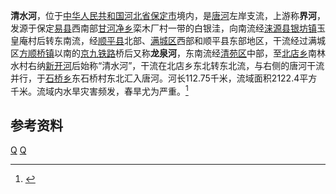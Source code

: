 {{Other uses list|河北省保定市境内的一条河流|“清水河”其他同名河流|清水河|“界河”其他同名河流|界河|“龙泉河”其他同名河流|龙泉河}}
'''清水河'''，位于[[中华人民共和国|中华人民共和国]][[河北省|河北省]][[保定市|保定市]]境内，是[[唐河_(大清河)|唐河]]左岸支流，上游称'''界河'''，发源于保定[[易县|易县]]西南部[[甘河净乡|甘河净乡]]栾木厂村一带的白银洼，向南流经[[涞源县|涞源县]][[银坊镇|银坊镇]]玉皇庵村后转东南流，经[[顺平县|顺平县]]北部、[[满城区|满城区]]西部和顺平县东部地区，干流经过满城区[[方顺桥镇|方顺桥镇]]以南的[[京九铁路|京九铁路]]桥后又称'''龙泉河'''，东南流经[[清苑区|清苑区]]中部，至[[北店乡|北店乡]]南林水村右纳[[新开河_(清水河)|新开河]]后始称“清水河”，干流在北店乡东北转东北流，与右侧的唐河干流并行，于[[石桥乡_(保定市)|石桥乡]]东石桥村东北汇入唐河。河长112.75千米，流域面积2122.4平方千米。流域内水旱灾害频发，春旱尤为严重。<ref name="中国河湖大典">{{cite book zh |author=《[[中国河湖大典|中国河湖大典]]》编纂委员会 |title=《中国河湖大典·海河卷》 |format=M |edition=1 |location=北京 |publisher=中国水利水电出版社 |date=2013年1月 |pages=113页 |id= ISBN 978-7-5170-0563-6}}</ref>

==参考资料==
{{reflist}}
[[Category:海河水系|Q]]
[[Category:河北河流|Q]]
